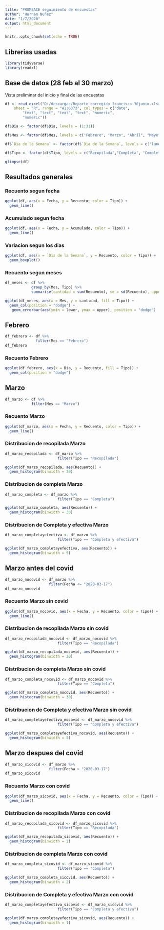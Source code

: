 ```yaml
---
title: "PROMSACE seguimiento de encuestas"
author: "Hernan Nuñez"
date: "1/7/2020"
output: html_document
---
```


```r
knitr::opts_chunk$set(echo = TRUE)
```
## Librerias usadas
```r
library(tidyverse)
library(readxl)
```


## Base de datos (28 feb al 30 marzo)
  Vista preliminar del inicio y final de las encuestas

```r
df <- read_excel("D:/descargas/Reporte corregido francisco 30junio.xlsx", 
    sheet = "R", range = "A1:G373", col_types = c("date", 
        "text", "text", "text", "text", "numeric", 
        "numeric"))

df$Dia <- factor(df$Dia, levels = (1:31))

df$Mes <- factor(df$Mes, levels = c("Febrero", "Marzo", "Abril", "Mayo", "Junio"))

df$`Dia de la Semana` <- factor(df$`Dia de la Semana`, levels = c("lunes", "martes", "miercoles", "jueves", "viernes", "sabado", "domingo"))

df$Tipo <- factor(df$Tipo, levels = c("Recopilada","Completa", "Completa y efectiva"))

glimpse(df)
```

## Resultados generales

### Recuento segun fecha

```r
ggplot(df, aes(x = Fecha, y = Recuento, color = Tipo)) +
  geom_line()
```

### Acumulado segun fecha

```r
ggplot(df, aes(x = Fecha, y = Acumulado, color = Tipo)) +
  geom_line()
```

### Variacion segun los dias

```r
ggplot(df, aes(x = `Dia de la Semana`, y = Recuento, color = Tipo)) +
  geom_boxplot()
```

### Recuento segun meses

```r
df_meses <- df %>%
            group_by(Mes, Tipo) %>%
            summarise(cantidad = sum(Recuento), se = sd(Recuento), upper = cantidad +               se, lower = cantidad - se)

ggplot(df_meses, aes(x = Mes, y = cantidad, fill = Tipo)) +
  geom_col(position = "dodge") +
   geom_errorbar(aes(ymin = lower, ymax = upper), position = "dodge")
```

## Febrero

```r
df_febrero <- df %>%
              filter(Mes == "Febrero")
df_febrero
```

### Recuento Febrero

```r
ggplot(df_febrero, aes(x = Dia, y = Recuento, fill = Tipo)) +
  geom_col(position = "dodge")
```

## Marzo

```r
df_marzo <- df %>%
            filter(Mes == "Marzo")
```

### Recuento Marzo

```r
ggplot(df_marzo, aes(x = Fecha, y = Recuento, color = Tipo)) +
  geom_line()
```

### Distribucion de recopilada Marzo

```r
df_marzo_recopilada <- df_marzo %>%
                        filter(Tipo == "Recopilada")

ggplot(df_marzo_recopilada, aes(Recuento)) +
  geom_histogram(binwidth = 30)
```

### Distribucion de completa Marzo

```r
df_marzo_completa <- df_marzo %>%
                        filter(Tipo == "Completa")

ggplot(df_marzo_completa, aes(Recuento)) +
  geom_histogram(binwidth = 30)
```


### Distribucion de Completa y efectiva Marzo

```r
df_marzo_completayefectiva <- df_marzo %>%
                        filter(Tipo == "Completa y efectiva")

ggplot(df_marzo_completayefectiva, aes(Recuento)) +
  geom_histogram(binwidth = 5)
```

## Marzo antes del covid

```r
df_marzo_nocovid <- df_marzo %>%
                    filter(Fecha <= "2020-03-17")
df_marzo_nocovid                    
```

### Recuento Marzo sin covid

```r
ggplot(df_marzo_nocovid, aes(x = Fecha, y = Recuento, color = Tipo)) +
  geom_line()
```


### Distribucion de recopilada Marzo sin covid

```r
df_marzo_recopilada_nocovid <- df_marzo_nocovid %>%
                        filter(Tipo == "Recopilada")

ggplot(df_marzo_recopilada_nocovid, aes(Recuento)) +
  geom_histogram(binwidth = 30)
```

### Distribucion de completa Marzo sin covid

```r
df_marzo_completa_nocovid <- df_marzo_nocovid %>%
                        filter(Tipo == "Completa")

ggplot(df_marzo_completa_nocovid, aes(Recuento)) +
  geom_histogram(binwidth = 30)
```


### Distribucion de Completa y efectiva Marzo sin covid

```r
df_marzo_completayefectiva_nocovid <- df_marzo_nocovid %>%
                        filter(Tipo == "Completa y efectiva")

ggplot(df_marzo_completayefectiva_nocovid, aes(Recuento)) +
  geom_histogram(binwidth = 5)
```

## Marzo despues del covid

```r
df_marzo_sicovid <- df_marzo %>%
                    filter(Fecha > "2020-03-17")
df_marzo_sicovid                    
```

### Recuento Marzo con covid

```r
ggplot(df_marzo_sicovid, aes(x = Fecha, y = Recuento, color = Tipo)) +
  geom_line()
```


### Distribucion de recopilada Marzo con covid

```r
df_marzo_recopilada_sicovid <- df_marzo_sicovid %>%
                        filter(Tipo == "Recopilada")

ggplot(df_marzo_recopilada_sicovid, aes(Recuento)) +
  geom_histogram(binwidth = 2)
```

### Distribucion de completa Marzo con covid

```r
df_marzo_completa_sicovid <- df_marzo_sicovid %>%
                        filter(Tipo == "Completa")

ggplot(df_marzo_completa_sicovid, aes(Recuento)) +
  geom_histogram(binwidth = 2)
```


### Distribucion de Completa y efectiva Marzo con covid

```r
df_marzo_completayefectiva_sicovid <- df_marzo_sicovid %>%
                        filter(Tipo == "Completa y efectiva")

ggplot(df_marzo_completayefectiva_sicovid, aes(Recuento)) +
  geom_histogram(binwidth = 1)
```

